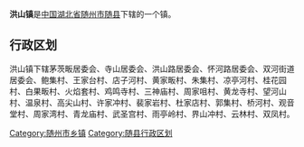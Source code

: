 {{中国乡级行政区
|行政区全称 = 洪山镇
|景观照片文件名 = 
|景观照片描述 = 
|汉语拼音 =
|其他语言 = 
|其他语言名称 = 
|位置图文件名 = 
|位置图描述 = 
|自定义图片=
|上级行政区 = [[湖北省|湖北省]][[随州市|随州市]][[随县|随县]]
|行政区类别 = 镇
|行政区划代码 = 
|行政区划 = 
|村委会 = 
|居委会 = 
|建置时间 = 
|领导职位 = 
|领导名称 = 
|政府驻地 = 
|毗邻 = 
|地理坐标 = 
|总面积 = 
|总人口 = 
|户籍人口 = 
|户籍人口年份 = 
|常住人口 = 
|常住人口年份 = 
|人口密度 = 
|GDP = 
|邮政编码 = 
|电话区号 = 
|官方网站 = 
|网站名称 = 
}}
'''洪山镇'''是[[中华人民共和国|中国]][[湖北省|湖北省]][[随州市|随州市]][[随县|随县]]下辖的一个镇。

== 行政区划 ==

洪山镇下辖茅茨畈居委会、寺山居委会、洪山路居委会、怀河路居委会、双河街道居委会、鲍集村、王家台村、店子河村、黄家畈村、朱集村、凉亭河村、桂花园村、白果畈村、火焰套村、鸡鸣寺村、三神庙村、周家咀村、黄龙寺村、望河山村、温泉村、高尖山村、许家冲村、裴家岩村、杜家店村、郭集村、桥河村、观音堂村、周家湾村、青龙庙村、武圣宫村、雨亭岭村、界山冲村、云林村、双凤村。

{{随县行政区划}}
{{湖北行政区划小作品}}

[[Category:随州市乡镇|Category:随州市乡镇]]
[[Category:随县行政区划|Category:随县行政区划]]